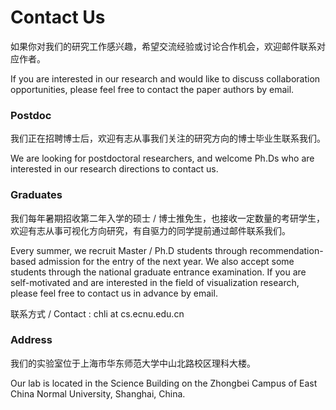 # Contact Us

如果你对我们的研究工作感兴趣，希望交流经验或讨论合作机会，欢迎邮件联系对应作者。

If you are interested in our research and would like to discuss collaboration opportunities, please feel free to contact the paper authors by email.

### Postdoc

我们正在招聘博士后，欢迎有志从事我们关注的研究方向的博士毕业生联系我们。

We are looking for postdoctoral researchers, and welcome Ph.Ds who are interested in our research directions to contact us.

### Graduates

我们每年暑期招收第二年入学的硕士 / 博士推免生，也接收一定数量的考研学生，欢迎有志从事可视化方向研究，有自驱力的同学提前通过邮件联系我们。

Every summer, we recruit Master / Ph.D students through recommendation-based admission for the entry of the next year. We also accept some students through the national graduate entrance examination. If you are self-motivated and are interested in the field of visualization research, please feel free to contact us in advance by email.

联系方式 / Contact : chli at cs.ecnu.edu.cn

### Address

我们的实验室位于上海市华东师范大学中山北路校区理科大楼。

Our lab is located in the Science Building on the Zhongbei Campus of East China Normal University, Shanghai, China.